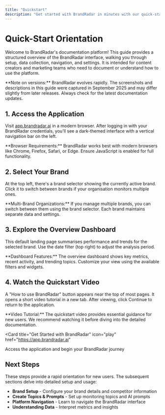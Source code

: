 ```yaml
---
title: "Quickstart"
description: "Get started with BrandRadar in minutes with our quick-start orientation guide"
---
```


# Quick-Start Orientation

Welcome to BrandRadar's documentation platform! This guide provides a structured overview of the BrandRadar interface, walking you through setup, data collection, navigation, and settings. It is intended for content creators and marketing teams who need to document or understand how to use the platform.

<Note>
**Note on versions:** BrandRadar evolves rapidly. The screenshots and descriptions in this guide were captured in September 2025 and may differ slightly from later releases. Always check for the latest documentation updates.
</Note>

## 1. Access the Application

Visit [app.brandradar.ai](https://app.brandradar.ai) in a modern browser. After logging in with your BrandRadar credentials, you'll see a dark-themed interface with a vertical navigation bar on the left.

<Info>
**Browser Requirements:** BrandRadar works best with modern browsers like Chrome, Firefox, Safari, or Edge. Ensure JavaScript is enabled for full functionality.
</Info>

## 2. Select Your Brand

At the top left, there's a brand selector showing the currently active brand. Click it to switch between brands if your organisation monitors multiple ones.

<Tip>
**Multi-Brand Organizations:** If you manage multiple brands, you can switch between them using the brand selector. Each brand maintains separate data and settings.
</Tip>

## 3. Explore the Overview Dashboard

This default landing page summarises performance and trends for the selected brand. Use the date filter (top right) to adjust the analysis period.

<Note>
**Dashboard Features:** The overview dashboard shows key metrics, recent activity, and trending topics. Customize your view using the available filters and widgets.
</Note>

## 4. Watch the Quickstart Video

A "How to use BrandRadar" button appears near the top of most pages. It opens a short video tutorial in a new tab. After viewing, click Continue to return to the application.

<Warning>
**Video Tutorial:** The quickstart video provides essential guidance for new users. We recommend watching it before diving into the detailed documentation.
</Warning>

<Card
  title="Get Started with BrandRadar"
  icon="play"
  href="https://app.brandradar.ai"
>
  Access the application and begin your BrandRadar journey
</Card>

## Next Steps

These steps provide a rapid orientation for new users. The subsequent sections delve into detailed setup and usage:

- **Brand Setup** - Configure your brand details and competitor information
- **Create Topics & Prompts** - Set up monitoring topics and AI prompts
- **Platform Navigation** - Learn to navigate the BrandRadar interface
- **Understanding Data** - Interpret metrics and insights
